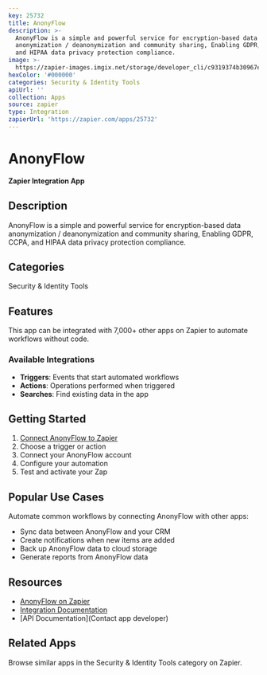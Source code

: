 ```yaml
---
key: 25732
title: AnonyFlow
description: >-
  AnonyFlow is a simple and powerful service for encryption-based data
  anonymization / deanonymization and community sharing, Enabling GDPR, CCPA,
  and HIPAA data privacy protection compliance.
image: >-
  https://zapier-images.imgix.net/storage/developer_cli/c9319374b30967ef91a38e43a34fa6fc.png?auto=format%2Ccompress&ixlib=python-3.0.0&q=50
hexColor: '#000000'
categories: Security & Identity Tools
apiUrl: ''
collection: Apps
source: zapier
type: Integration
zapierUrl: 'https://zapier.com/apps/25732'
---
```

# AnonyFlow

**Zapier Integration App**

## Description

AnonyFlow is a simple and powerful service for encryption-based data anonymization / deanonymization and community sharing, Enabling GDPR, CCPA, and HIPAA data privacy protection compliance.

## Categories

Security & Identity Tools

## Features

This app can be integrated with 7,000+ other apps on Zapier to automate workflows without code.

### Available Integrations

- **Triggers**: Events that start automated workflows
- **Actions**: Operations performed when triggered
- **Searches**: Find existing data in the app

## Getting Started

1. [Connect AnonyFlow to Zapier](https://zapier.com/apps/25732)
2. Choose a trigger or action
3. Connect your AnonyFlow account
4. Configure your automation
5. Test and activate your Zap

## Popular Use Cases

Automate common workflows by connecting AnonyFlow with other apps:

- Sync data between AnonyFlow and your CRM
- Create notifications when new items are added
- Back up AnonyFlow data to cloud storage
- Generate reports from AnonyFlow data

## Resources

- [AnonyFlow on Zapier](https://zapier.com/apps/25732)
- [Integration Documentation](https://zapier.com/apps/25732/integrations)
- [API Documentation](Contact app developer)

## Related Apps

Browse similar apps in the Security & Identity Tools category on Zapier.
